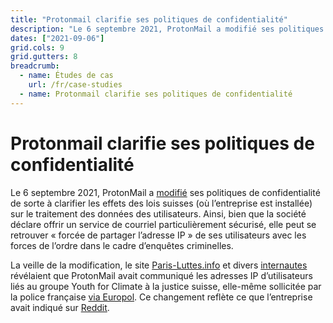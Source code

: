 ```yaml
---
title: "Protonmail clarifie ses politiques de confidentialité"
description: "Le 6 septembre 2021, ProtonMail a modifié ses politiques de confidentialité de sorte à clarifier les effets des lois suisses..."
dates: ["2021-09-06"]
grid.cols: 9
grid.gutters: 8
breadcrumb:
  - name: Études de cas
    url: /fr/case-studies
  - name: Protonmail clarifie ses politiques de confidentialité
---
```


# Protonmail clarifie ses politiques de confidentialité

Le 6 septembre 2021, ProtonMail a <a target="_blank" rel="noopener" href="https://github.com/OpenTermsArchive/contrib-versions/commit/510c7d65e4254e1d53221b139d7e25bb2b990510">modifié</a> ses politiques de confidentialité de sorte à clarifier les effets des lois suisses (où l’entreprise est installée) sur le traitement des données des utilisateurs. Ainsi, bien que la société déclare offrir un service de courriel particulièrement sécurisé, elle peut se retrouver « forcée de partager l’adresse IP » de ses utilisateurs avec les forces de l’ordre dans le cadre d’enquêtes criminelles.

La veille de la modification, le site <a target="_blank" rel="noopener" href="https://paris-luttes.info/recit-policier-de-sainte-marthe-15258?lang=fr">Paris-Luttes.info</a> et divers <a target="_blank" rel="noopener" href="https://mobile.twitter.com/OnEstLaTech/status/1434576598418796549">internautes</a> révélaient que ProtonMail avait communiqué les adresses IP d’utilisateurs liés au groupe Youth for Climate à la justice suisse, elle-même sollicitée par la police française <a target="_blank" rel="noopener" href="https://www.numerama.com/tech/736940-protonmail-transmet-des-adresses-ip-a-la-police-4-questions-pour-comprendre-la-polemique.html">via Europol</a>. Ce changement reflète ce que l’entreprise avait indiqué sur <a target="_blank" rel="noopener" href="https://www.reddit.com/r/ProtonMail/comments/pil6xi/climate_activist_arrested_after_protonmail/hbqha63">Reddit</a>.
